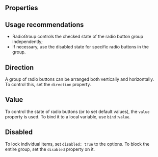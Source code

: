 
<Meta of={Stories} />

<Intro
  name="RadioGroup"
  description="Component for arranging radio buttons into a group for easier use."
/>

<Story of={Stories.Basic} />

## Properties

<Props />

## Usage recommendations

- RadioGroup controls the checked state of the radio button group independently;
- If necessary, use the disabled state for specific radio buttons in the group.

## Direction

A group of radio buttons can be arranged both vertically and horizontally. To control this, set the `direction` property.

<Story of={Stories.Direction} />

## Value

To control the state of radio buttons (or to set default values), the `value` property is used. To bind it to a local variable, use `bind:value`.

<Story of={Stories.Value} />

## Disabled

To lock individual items, set `disabled: true` to the options. To block the entire group, set the `disabled` property on it.

<Story of={Stories.Disabled} />
